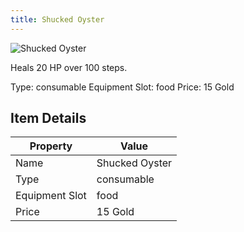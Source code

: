 ```yaml
---
title: Shucked Oyster
---
```


<div className="flex items-start gap-6 mb-8">
  <div className="flex-shrink-0">
    <img src="/assets/resources/cooking/shucked_oyster.png" alt="Shucked Oyster" className="w-24 h-24 border rounded-lg" />
  </div>
  <div className="flex-1">
    <div className="space-y-2">
      <p className="text-lg text-muted-foreground">Heals 20 HP over 100 steps.</p>
      <div className="flex flex-wrap gap-4 text-sm">
        <span className="px-2 py-1 bg-green-100 dark:bg-green-900 rounded-md">
          Type: consumable
        </span>
        <span className="px-2 py-1 bg-purple-100 dark:bg-purple-900 rounded-md">
          Equipment Slot: food
        </span>
        <span className="px-2 py-1 bg-yellow-100 dark:bg-yellow-900 rounded-md">
          Price: 15 Gold
        </span>
      </div>
    </div>
  </div>
</div>

## Item Details
| Property | Value |
|----------|-------|
| Name | Shucked Oyster |
| Type | consumable |
| Equipment Slot | food |
| Price | 15 Gold |

